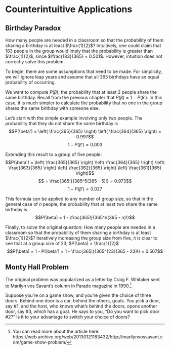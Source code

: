 # Counterintuitive Applications

## Birthday Paradox

How many people are needed in a classroom so that the probability of them sharing a birthday is at least $\frac{1}{2}$?
Intuitively, one could claim that 183 people in the group would imply that the probability is greater than $\frac{1}{2}$,
since $\frac{183}{365} = 0.501$. However, intuition does not correctly solve this problem.

To begin, there are some assumptions that need to be made. 
For simplicity, we will ignore leap years and assume that all 365 birthdays have an equal probability of occurring.

We want to compute $P(\beta)$, the probability that at least 2 people share the same birthday. 
Recall from the previous chapter that $P(\beta) = 1 - P(\beta')$. 
In this case, it is much simpler to calculate the probability that no one in the group shares the same birthday with someone else.

Let's start with the simple example involving only two people. The probability that they do not share the same birthday is 
$$P(\beta') = \left( \frac{365}{365} \right) \left( \frac{364}{365} \right) = 0.997$$
$$1 - P(\beta') = 0.003$$

Extending this result to a group of five people:
$$P(\beta') = \left( \frac{365}{365} \right) \left( \frac{364}{365} \right) \left( \frac{363}{365} \right) 
\left( \frac{362}{365} \right) \left( \frac{361}{365} \right)$$
$$ = \frac{365!}{365^5(365 - 5)!} = 0.973$$
$$1 - P(\beta') = 0.027$$

This formula can be applied to any number of group size, so that in the general case of $n$ people, 
the probability that at least two share the same birthday is
$$P(\beta) = 1 - \frac{365!}{365^n(365 - n)!}$$

Finally, to solve the original question: 
How many people are needed in a classroom so that the probability of them sharing a birthday is at least $\frac{1}{2}$?
Iteratively increasing the group size from five, it is clear to see that at a group size of 23, $P(\beta) > \frac{1}{2}$
$$P(\beta) = 1 - P(\beta') = 1 - \frac{365!}{365^{23}(365 - 23)!} = 0.507$$

## Monty Hall Problem

The original problem was popularized as a letter by Craig F. Whitaker sent to Marilyn vos Savant's column in Parade magazine in 1990.^[You can read more about the article here: https://web.archive.org/web/20130121183432/http://marilynvossavant.com/game-show-problem/]

Suppose you're on a game show, and you're given the choice of three doors. Behind one door is a car, behind the others, goats.
You pick a door, say #1, and the host, who knows what's behind the doors, opens another door, say #3, which has a goat. 
He says to you, "Do you want to pick door #2?" Is it to your advantage to switch your choice of doors?
